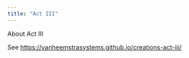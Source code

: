 ```yaml
---
title: "Act III"
---
```


About Act III

See <https://vanheemstrasystems.github.io/creations-act-iii/>
